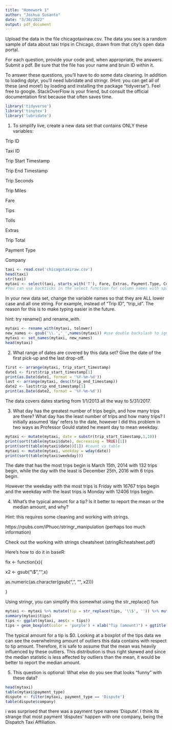 ```yaml
---
title: "Homework 1"
author: "Joshua Susanto"
date: "3/30/2022"
output: pdf_document
---
```


Upload the data in the file chicagotaxiraw.csv.  The data you see is a random sample of data about taxi trips in Chicago, drawn from that city's open data portal.

For each question, provide your code and, when appropriate, the answers.  Submit a pdf. Be sure that the file has your name and bruin ID within it.

To answer these questions, you'll have to do some data cleaning. In addition to loading dplyr, you'll need lubridate and stringr. (Hint: you can get all of these (and more!) by loading and installing the package "tidyverse").  Feel free to google.  StackOverFlow is your friend, but consult the official documentation first because that often saves time.

```r
library('tidyverse')
library('tinytex')
library('lubridate')
```

1) To simplify live, create a new data set that contains ONLY these variables:

Trip ID

Taxi ID

Trip Start Timestamp

Trip End Timestamp

Trip Seconds

Trip Miles

Fare

Tips

Tolls

Extras

Trip Total

Payment Type

Company

```r
taxi <- read.csv('chicagotaxiraw.csv')
head(taxi)
str(taxi)
mytaxi <- select(taxi, starts_with('T'), Fare, Extras, Payment.Type, Company)
#You can use backticks in the select function for column names with spaces or other special characters
```

In your new data set, change the variable names so that they are ALL lower case and all one string.  For example, instead of "Trip ID", "trip_id".  The reason for this is to make typing easier in the future.

hint: try rename() and rename_with.

```r
mytaxi <- rename_with(mytaxi, tolower)
new_names <- gsub('\\.','_',names(mytaxi)) #use double backslash to ignore period operator
mytaxi <- set_names(mytaxi, new_names)
head(mytaxi)
```


2) What range of dates are covered by this data set? Give the date of the first pick-up and the last drop-off.
```r
first <- arrange(mytaxi, trip_start_timestamp)
date1 <- first$trip_start_timestamp[1]
print(as.Date(date1, format = '%Y-%m-%d'))
last <- arrange(mytaxi, desc(trip_end_timestamp))
date2 <- last$trip_end_timestamp[1]
print(as.Date(date2, format = '%Y-%m-%d'))
```
The data covers dates starting from 1/1/2013 all the way to 5/31/2017.

3) What day has the greatest number of trips begin, and how many trips are there? What day has the least number of trips and how many trips? I initially assumed 'day' refers to the date, however I did this problem in two ways as Professor Gould stated he meant day to mean weekday.
```r
mytaxi <- mutate(mytaxi, date = substr(trip_start_timestamp,1,10))
print(sort(table(mytaxi$date), decreasing = TRUE)[1])
print(sort(table(mytaxi$date))[1]) #count vs table
mytaxi <- mutate(mytaxi, weekday = wday(date))
print(sort(table(mytaxi$weekday)))
```
The date that has the most trips begin is March 15th, 2014 with 132 trips begin, while the day with the least is December 25th, 2016 with 6 trips begin.

However the weekday with the most trips is Friday with 16767 trips begin and the weekday with the least trips is Monday with 12406 trips begin.


4) What's the typical amount for a tip? Is it better to report the mean or the median amount, and why?

Hint: this requires some cleaning and working with strings.

https://rpubs.com/iPhuoc/stringr_manipulation (perhaps too much information)

Check out the working with strings cheatsheet (stringRcheatsheet.pdf)

Here's how to do it in baseR:

fix <- function(x){

  x2 <- gsub("\\$","",x)

  as.numeric(as.character(gsub(",", "", x2)))

}

Using stringr, you can simplify this somewhat using the str_replace() fun
```r
mytaxi <- mytaxi %>% mutate(tip = str_replace(tips, '\\$', '')) %>% mutate(tips = as.numeric(tip))
summary(mytaxi$tips)
tips <- ggplot(mytaxi, aes(x = tips)) 
tips + geom_boxplot(color = 'purple') + xlab("Tip (amount)") + ggtitle('Boxplot of Tips')
```


The typical amount for a tip is $0. Looking at a boxplot of the tips data we can see the overwhelming amount of outliers this data contains with respect to tip amount. Therefore, it is safe to assume that the mean was heavily influenced by these outliers. This distribution is thus right skewed and since the median statistic is less affected by outliers than the mean, it would be better to report the median amount.


5) This question is optional:  What else do you see that looks "funny" with these data?
```r
head(mytaxi)
table(mytaxi$payment_type)
dispute <- filter(mytaxi, payment_type == 'Dispute')
table(dispute$company)
```
i was surprised that there was a payment type names 'Dispute'. I think its strange that most payment 'disputes' happen with one company, being the Dispatch Taxi Affiliation.
